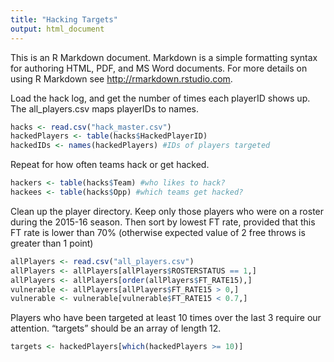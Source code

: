 ```yaml
---
title: "Hacking Targets"
output: html_document
---
```


This is an R Markdown document. Markdown is a simple formatting syntax for authoring HTML, PDF, and MS Word documents. For more details on using R Markdown see <http://rmarkdown.rstudio.com>.

Load the hack log, and get the number of times each playerID shows up. The all_players.csv maps playerIDs to names.

```r
hacks <- read.csv("hack_master.csv")
hackedPlayers <- table(hacks$HackedPlayerID)
hackedIDs <- names(hackedPlayers) #IDs of players targeted
```

Repeat for how often teams hack or get hacked.

```r
hackers <- table(hacks$Team) #who likes to hack?
hackees <- table(hacks$Opp) #which teams get hacked?
```

Clean up the player directory. Keep only those players who were on a roster during the 2015-16 season. Then sort by lowest FT rate, provided that this FT rate is lower than 70% (otherwise expected value of 2 free throws is greater than 1 point)
```r
allPlayers <- read.csv("all_players.csv")
allPlayers <- allPlayers[allPlayers$ROSTERSTATUS == 1,]
allPlayers <- allPlayers[order(allPlayers$FT_RATE15),]
vulnerable <- allPlayers[allPlayers$FT_RATE15 > 0,]
vulnerable <- vulnerable[vulnerable$FT_RATE15 < 0.7,]
```

Players who have been targeted at least 10 times over the last 3 require our attention. "targets" should be an array of length 12.

```r
targets <- hackedPlayers[which(hackedPlayers >= 10)]
```

